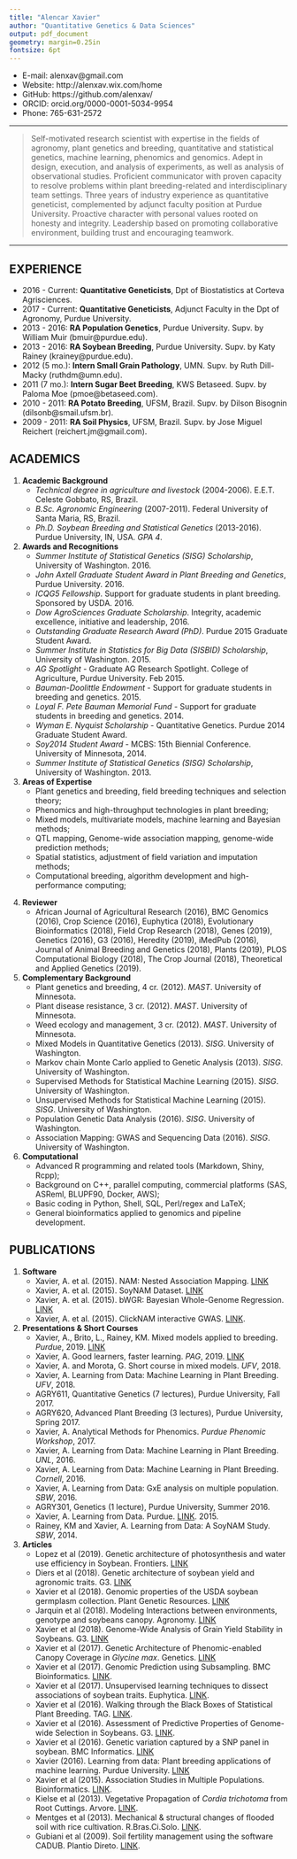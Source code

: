 ---
title: "Alencar Xavier"
author: "Quantitative Genetics & Data Sciences"
output: pdf_document
geometry: margin=0.25in
fontsize: 6pt
---

+ E-mail: alenxav@gmail.com
+ Website: http://alenxav.wix.com/home
+ GitHub: https://github.com/alenxav/
+ ORCID: orcid.org/0000-0001-5034-9954
+ Phone: 765-631-2572


---

> Self-motivated research scientist with expertise in the fields of agronomy, plant genetics and breeding, quantitative and statistical genetics, machine learning, phenomics and genomics. Adept in design, execution, and analysis of experiments, as well as analysis of observational studies. Proficient communicator with proven capacity to resolve problems within plant breeding-related and interdisciplinary team settings. Three years of industry experience as quantitative geneticist, complemented by adjunct faculty position at Purdue University. Proactive character with personal values rooted on honesty and integrity. Leadership based on promoting collaborative environment, building trust and encouraging teamwork.

---

## EXPERIENCE

+ 2016 - Current: **Quantitative Geneticists**, Dpt of Biostatistics at Corteva Agrisciences.
+ 2017 - Current: **Quantitative Geneticists**, Adjunct Faculty in the Dpt of Agronomy, Purdue University.
+ 2013 - 2016: **RA Population Genetics**, Purdue University. Supv. by William Muir (bmuir@purdue.edu).
+ 2013 - 2016: **RA Soybean Breeding**, Purdue University. Supv. by Katy Rainey (krainey@purdue.edu).
+ 2012 (5 mo.): **Intern Small Grain Pathology**, UMN. Supv. by Ruth Dill-Macky (ruthdm@umn.edu).
+ 2011 (7 mo.): **Intern Sugar Beet Breeding**, KWS Betaseed. Supv. by Paloma Moe (pmoe@betaseed.com).
+ 2010 - 2011: **RA Potato Breeding**, UFSM, Brazil. Supv. by Dilson Bisognin (dilsonb@smail.ufsm.br).
+ 2009 - 2011: **RA Soil Physics**, UFSM, Brazil. Supv. by Jose Miguel Reichert (reichert.jm@gmail.com).

## ACADEMICS

1. **Academic Background**
    + *Technical degree in agriculture and livestock* (2004-2006). E.E.T. Celeste Gobbato, RS, Brazil.
    + *B.Sc. Agronomic Engineering* (2007-2011). Federal University of Santa Maria, RS, Brazil.
    + *Ph.D. Soybean Breeding and Statistical Genetics* (2013-2016). Purdue University, IN, USA. *GPA 4*.

2. **Awards and Recognitions**
    + *Summer Institute of Statistical Genetics (SISG) Scholarship*, University of Washington. 2016.
    + *John Axtell Graduate Student Award in Plant Breeding and Genetics*, Purdue University. 2016. 
    + *ICQG5 Fellowship*. Support for graduate students in plant breeding. Sponsored by USDA. 2016.
    + *Dow AgroSciences Graduate Scholarship*. Integrity, academic excellence, initiative and leadership, 2016.
    + *Outstanding Graduate Research Award (PhD)*. Purdue 2015 Graduate Student Award.
    + *Summer Institute in Statistics for Big Data (SISBID) Scholarship*, University of Washington. 2015.
    + *AG Spotlight* - Graduate AG Research Spotlight. College of Agriculture, Purdue University. Feb 2015.
    + *Bauman-Doolittle Endowment* - Support for graduate students in breeding and genetics. 2015.
    + *Loyal F. Pete Bauman Memorial Fund* - Support for graduate students in breeding and genetics. 2014.
    + *Wyman E. Nyquist Scholarship* - Quantitative Genetics. Purdue 2014 Graduate Student Award.
    + *Soy2014 Student Award* - MCBS: 15th Biennial Conference. University of Minnesota, 2014.
    + *Summer Institute of Statistical Genetics (SISG) Scholarship*, University of Washington. 2013.

3. **Areas of Expertise**
    + Plant genetics and breeding, field breeding techniques and selection theory;
    + Phenomics and high-throughput technologies in plant breeding;
    + Mixed models, multivariate models, machine learning and Bayesian methods;
    + QTL mapping, Genome-wide association mapping, genome-wide prediction methods;
    + Spatial statistics, adjustment of field variation and imputation methods;
    + Computational breeding, algorithm development and high-performance computing;

\newpage

4. **Reviewer**
    + African Journal of Agricultural Research (2016), BMC Genomics (2016), Crop Science (2016), Euphytica (2018), Evolutionary Bioinformatics (2018), Field Crop Research (2018), Genes (2019), Genetics (2016), G3 (2016), Heredity (2019), iMedPub (2016), Journal of Animal Breeding and Genetics (2018), Plants (2019), PLOS Computational Biology (2018), The Crop Journal (2018), Theoretical and Applied Genetics (2019).
    
5. **Complementary Background**
    + Plant genetics and breeding, 4 cr. (2012). *MAST*. University of Minnesota.
    + Plant disease resistance, 3 cr. (2012). *MAST*. University of Minnesota.
    + Weed ecology and management, 3 cr. (2012). *MAST*. University of Minnesota.
    + Mixed Models in Quantitative Genetics (2013). *SISG*. University of Washington.
    + Markov chain Monte Carlo applied to Genetic Analysis (2013). *SISG*. University of Washington.
    + Supervised Methods for Statistical Machine Learning (2015). *SISG*. University of Washington.
    + Unsupervised Methods for Statistical Machine Learning (2015). *SISG*. University of Washington.
    + Population Genetic Data Analysis (2016). *SISG*. University of Washington.
    + Association Mapping: GWAS and Sequencing Data (2016). *SISG*. University of Washington.
    
6. **Computational**
    + Advanced R programming and related tools (Markdown, Shiny, Rcpp);
    + Background on C++, parallel computing, commercial platforms (SAS, ASReml, BLUPF90, Docker, AWS);
    + Basic coding in Python, Shell, SQL, Perl/regex and LaTeX;
    + General bioinformatics applied to genomics and pipeline development.

## PUBLICATIONS

1. **Software**
    + Xavier, A. et al. (2015). NAM: Nested Association Mapping. [LINK](https://CRAN.R-project.org/package=NAM)
    + Xavier, A. et al. (2015). SoyNAM Dataset. [LINK](https://CRAN.R-project.org/package=SoyNAM)
    + Xavier, A. et al. (2015). bWGR: Bayesian Whole-Genome Regression. [LINK](https://CRAN.R-project.org/package=bWGR)
    + Xavier, A. et al. (2015). ClickNAM interactive GWAS. [LINK](https://xaviera.shinyapps.io/clickNAM).

2. **Presentations & Short Courses**
    + Xavier, A., Brito, L., Rainey, KM. Mixed models applied to breeding. *Purdue*, 2019. [LINK](http://rpubs.com/alenxav/purdue_mm)
    + Xavier, A. Good learners, faster learning. *PAG*, 2019. [LINK](https://pag.confex.com/pag/xxvii/meetingapp.cgi/Paper/33034)
    + Xavier, A. and Morota, G. Short course in mixed models. *UFV*, 2018.
    + Xavier, A. Learning from Data: Machine Learning in Plant Breeding. *UFV*, 2018.
    + AGRY611, Quantitative Genetics (7 lectures), Purdue University, Fall 2017.
    + AGRY620, Advanced Plant Breeding (3 lectures), Purdue University, Spring 2017.
    + Xavier, A. Analytical Methods for Phenomics. *Purdue Phenomic Workshop*, 2017.
    + Xavier, A. Learning from Data: Machine Learning in Plant Breeding. *UNL*, 2016.
    + Xavier, A. Learning from Data: Machine Learning in Plant Breeding. *Cornell*, 2016.
    + Xavier, A. Learning from Data: GxE analysis on multiple population. *SBW*, 2016.
    + AGRY301, Genetics (1 lecture), Purdue University, Summer 2016.
    + Xavier, A. Learning from Data. Purdue. [LINK](https://www.youtube.com/watch?v=l9vlO8kmreI). 2015.
    + Rainey, KM and Xavier, A. Learning from Data: A SoyNAM Study. *SBW*, 2014.

3. **Articles**
    + Lopez et al (2019). Genetic architecture of photosynthesis and water use efficiency in Soybean. Frontiers. [LINK](https://www.frontiersin.org/articles/10.3389/fpls.2019.00680)
    + Diers et al (2018). Genetic architecture of soybean yield and agronomic traits. G3. [LINK](http://www.g3journal.org/content/8/10/3367)
    + Xavier et al (2018). Genomic properties of the USDA soybean germplasm collection. Plant Genetic Resources. [LINK](https://www.cambridge.org/core/journals/plant-genetic-resources/article/population-and-quantitative-genomic-properties-of-the-usda-soybean-germplasm-collection/EF1E973DE6B4D0A315716E0DE4A060A1) 
    + Jarquin et al (2018). Modeling Interactions between environments, genotype and soybeans canopy. Agronomy. [LINK](http://www.mdpi.com/2073-4395/8/4/51)
    + Xavier et al (2018). Genome-Wide Analysis of Grain Yield Stability in Soybeans. G3. [LINK](http://www.g3journal.org/content/8/2/519)
    + Xavier et al (2017). Genetic Architecture of Phenomic-enabled Canopy Coverage in *Glycine max*. Genetics. [LINK](http://www.genetics.org/content/206/2/1081?etoc)
    + Xavier et al (2017). Genomic Prediction using Subsampling. BMC Bioinformatics. [LINK](http://bmcbioinformatics.biomedcentral.com/articles/10.1186/s12859-017-1582-3).
    + Xavier et al (2017). Unsupervised learning techniques to dissect associations of soybean traits. Euphytica. [LINK](https://link.springer.com/article/10.1007/s10681-017-1975-4).
    + Xavier et al (2016). Walking through the Black Boxes of Statistical Plant Breeding. TAG. [LINK](http://link.springer.com/article/10.1007/s00122-016-2750-y).
    + Xavier et al (2016). Assessment of Predictive Properties of Genome-wide Selection in Soybeans. G3. [LINK](http://www.g3journal.org/content/6/8/2611.long).
    + Xavier et al (2016). Genetic variation captured by a SNP panel in soybean. BMC Informatics. [LINK](http://www.ncbi.nlm.nih.gov/pmc/articles/PMC4736474/)
    + Xavier (2016). Learning from data: Plant breeding applications of machine learning. Purdue University. [LINK](https://docs.lib.purdue.edu/cgi/viewcontent.cgi?referer=https://www.google.com/&httpsredir=1&article=2076&context=open_access_dissertations)
    + Xavier et al (2015). Association Studies in Multiple Populations. Bioinformatics. [LINK](http://bioinformatics.oxfordjournals.org/content/early/2015/08/03/bioinformatics.btv448.abstract).
    + Kielse et al (2013). Vegetative Propagation of *Cordia trichotoma* from Root Cuttings. Arvore. [LINK](http://www.scielo.br/pdf/rarv/v37n1/v37n1a07.pdf). 
    + Mentges et al (2013). Mechanical & structural changes of flooded soil with rice cultivation. R.Bras.Ci.Solo. [LINK](http://www.scielo.br/pdf/rbcs/v37n1/v37n1a23.pdf).
    + Gubiani et al (2009). Soil fertility management using the software CADUB. Plantio Direto. [LINK](http://www.plantiodireto.com.br/?body=cont_int&id=952).
